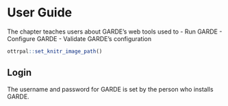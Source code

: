 
# User Guide

The chapter teaches users about GARDE's web tools used to
 - Run GARDE
 - Configure GARDE
 - Validate GARDE's configuration

```r
ottrpal::set_knitr_image_path()
```

## Login

The username and password for GARDE is set by the person who installs GARDE.